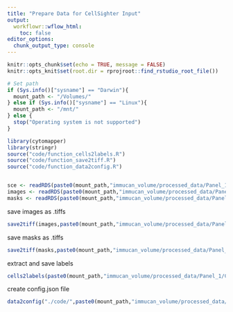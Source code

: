```yaml
---
title: "Prepare Data for CellSighter Input"
output:
  workflowr::wflow_html:
    toc: false
editor_options:
  chunk_output_type: console
---
```


```r
knitr::opts_chunk$set(echo = TRUE, message = FALSE)
knitr::opts_knit$set(root.dir = rprojroot::find_rstudio_root_file())

# Set path
if (Sys.info()["sysname"] == "Darwin"){
  mount_path <- "/Volumes/"
} else if (Sys.info()["sysname"] == "Linux"){
  mount_path <- "/mnt/"
} else {
  stop("Operating system is not supported")
}
```

```r
library(cytomapper)
library(stringr)
source("code/function_cells2labels.R")
source("code/function_save2tiff.R")
source("code/function_data2config.R")


sce <- readRDS(paste0(mount_path,"immucan_volume/processed_data/Panel_1/cell_classification/sce_selected.rds"))
images <- readRDS(paste0(mount_path,"immucan_volume/processed_data/Panel_1/cell_classification/all_images.rds"))
masks <- readRDS(paste0(mount_path,"immucan_volume/processed_data/Panel_1/cell_classification/all_masks.rds"))

```
save images as .tiffs
```r
save2tiff(images,paste0(mount_path,"immucan_volume/processed_data/Panel_1/CellSighter/Input/"))
```

save masks as .tiffs
```r
save2tiff(masks,paste0(mount_path,"immucan_volume/processed_data/Panel_1/CellSighter/Input/"), masks = TRUE)
```

extract and save labels
```r
cells2labels(paste0(mount_path,"immucan_volume/processed_data/Panel_1/CellSighter/Input/"),sce, "image", "cell_labels")
```


create config.json file
```r
data2config("./code/",paste0(mount_path,"immucan_volume/processed_data/Panel_1/CellSighter/Input/"),blacklist = c("DNA1,DNA2,HistoneH3"))

```

